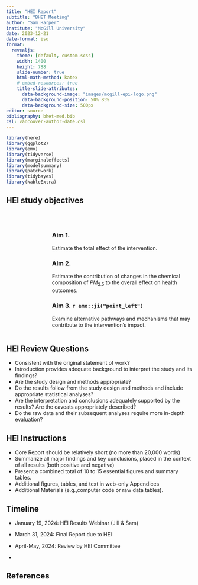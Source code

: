 ```yaml
---
title: "HEI Report"
subtitle: "BHET Meeting"
author: "Sam Harper"
institute: "McGill University"
date: 2023-12-21
date-format: iso
format: 
  revealjs:
    theme: [default, custom.scss]
    width: 1400
    height: 788
    slide-number: true
    html-math-method: katex
    # embed-resources: true
    title-slide-attributes: 
      data-background-image: "images/mcgill-epi-logo.png"
      data-background-position: 50% 85%
      data-background-size: 500px
editor: source
bibliography: bhet-med.bib
csl: vancouver-author-date.csl
---
```


```r
library(here)
library(ggplot2)
library(emo)
library(tidyverse)
library(marginaleffects)
library(modelsummary)
library(patchwork)
library(tidybayes)
library(kableExtra)
```

## HEI study objectives

<br>

:::: {.columns}

::: {.column width="20%"}

:::

::: {.column width="75%"}

### Aim 1.

Estimate the total effect of the intervention.

### Aim 2. 

Estimate the contribution of changes in the chemical composition of $PM_{2.5}$ to the overall effect on health outcomes.

### Aim 3. `r emo::ji("point_left")`

Examine alternative [pathways and mechanisms]{.blue} that may contribute to the intervention’s impact.
:::

::::

## HEI Review Questions

- Consistent with the original statement of work?
- Introduction provides adequate background to interpret the study and its
findings?
- Are the study design and methods appropriate?
- Do the results follow from the study design and methods and include appropriate
statistical analyses?
- Are the interpretation and conclusions adequately supported by the results? Are the caveats appropriately described?
- Do the raw data and their subsequent analyses require more in-depth evaluation?

## HEI Instructions

- Core Report should be relatively short (no more than 20,000 words)
- Summarize all major findings and key conclusions, placed in the context of all results (both positive and negative)
- Present a combined total of 10 to 15 essential figures and summary tables.
- Additional figures, tables, and text in web-only Appendices
- Additional Materials (e.g.,computer code or raw data tables).

## Timeline

- January 19, 2024: HEI Results Webinar (Jill & Sam)

- March 31, 2024: Final Report due to HEI

- April-May, 2024: Review by HEI Committee

- 


## References

